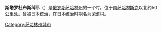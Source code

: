 {{unreferenced|time=2012-12-5}}
'''斯塔罗杜布斯科耶'''（{{lang-ru|Стародубское}}）是[[俄罗斯|俄罗斯]][[萨哈林州|萨哈林州]]的一个村。位于[[南萨哈林斯克|南萨哈林斯克]]以北约50公里处。曾被日本统治，在日本统治时期名为[[荣滨村|荣滨村]]。

{{Cities and towns in Sakhalin Oblast}} 

[[Category:萨哈林州城市|Category:萨哈林州城市]]